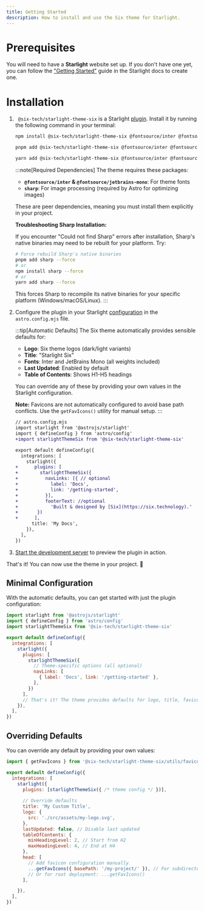 ```yaml
---
title: Getting Started
description: How to install and use the Six theme for Starlight.
---
```


# Prerequisites

You will need to have a **Starlight** website set up.
If you don't have one yet, you can follow the ["Getting Started"](https://starlight.astro.build/getting-started) guide in the Starlight docs to create one.

# Installation


<Steps>

1. ` @six-tech/starlight-theme-six` is a Starlight [plugin](https://starlight.astro.build/reference/plugins/). Install it by running the following command in your terminal:

   <Tabs syncKey="pkg">

   <TabItem label="npm">

   ```sh
   npm install @six-tech/starlight-theme-six @fontsource/inter @fontsource/jetbrains-mono sharp
   ```

   </TabItem>

   <TabItem label="pnpm">

   ```sh
   pnpm add @six-tech/starlight-theme-six @fontsource/inter @fontsource/jetbrains-mono sharp
   ```

   </TabItem>

   <TabItem label="Yarn">

   ```sh
   yarn add @six-tech/starlight-theme-six @fontsource/inter @fontsource/jetbrains-mono sharp
   ```

   </TabItem>

   </Tabs>

   :::note[Required Dependencies]
   The theme requires these packages:
   - **`@fontsource/inter` & `@fontsource/jetbrains-mono`**: For theme fonts
   - **`sharp`**: For image processing (required by Astro for optimizing images)
   
   These are peer dependencies, meaning you must install them explicitly in your project.
   
   **Troubleshooting Sharp Installation:**
   
   If you encounter "Could not find Sharp" errors after installation, Sharp's native binaries may need to be rebuilt for your platform. Try:
   
   ```bash
   # Force rebuild Sharp's native binaries
   pnpm add sharp --force
   # or
   npm install sharp --force
   # or
   yarn add sharp --force
   ```
   
   This forces Sharp to recompile its native binaries for your specific platform (Windows/macOS/Linux).
   :::

2. Configure the plugin in your Starlight [configuration](https://starlight.astro.build/reference/configuration/#plugins) in the `astro.config.mjs` file.

   :::tip[Automatic Defaults]
   The Six theme automatically provides sensible defaults for:
   - **Logo**: Six theme logos (dark/light variants)
   - **Title**: "Starlight Six" 
   - **Fonts**: Inter and JetBrains Mono (all weights included)
   - **Last Updated**: Enabled by default
   - **Table of Contents**: Shows H1-H5 headings
   
   You can override any of these by providing your own values in the Starlight configuration.
   
   **Note:** Favicons are not automatically configured to avoid base path conflicts. Use the `getFavIcons()` utility for manual setup.
   :::

   ```diff lang="js"
   // astro.config.mjs
   import starlight from '@astrojs/starlight'
   import { defineConfig } from 'astro/config'
   +import starlightThemeSix from '@six-tech/starlight-theme-six'

   export default defineConfig({
     integrations: [
       starlight({
   +      plugins: [
   +        starlightThemeSix({
   +          navLinks: [{ // optional
   +            label: 'Docs',
   +            link: '/getting-started',
   +          }],
   +          footerText: //optional
   +            'Built & designed by [Six](https://six.technology).'
   +       })
   +      ],
         title: 'My Docs',
       }),
     ],
   })
   ```

3. [Start the development server](https://starlight.astro.build/getting-started/#start-the-development-server) to preview the plugin in action.

</Steps>

That's it! You can now use the theme in your project. 🎉

## Minimal Configuration

With the automatic defaults, you can get started with just the plugin configuration:

```js title="astro.config.mjs"
import starlight from '@astrojs/starlight'
import { defineConfig } from 'astro/config'
import starlightThemeSix from '@six-tech/starlight-theme-six'

export default defineConfig({
  integrations: [
    starlight({
      plugins: [
        starlightThemeSix({
          // Theme-specific options (all optional)
          navLinks: [
            { label: 'Docs', link: '/getting-started' },
          ],
        })
      ],
      // That's it! The theme provides defaults for logo, title, favicons, etc.
    }),
  ],
})
```

## Overriding Defaults

You can override any default by providing your own values:

```js title="astro.config.mjs"
import { getFavIcons } from '@six-tech/starlight-theme-six/utils/favicons'

export default defineConfig({
  integrations: [
    starlight({
      plugins: [starlightThemeSix({ /* theme config */ })],
      
      // Override defaults
      title: 'My Custom Title',
      logo: {
        src: './src/assets/my-logo.svg',
      },
      lastUpdated: false, // Disable last updated
      tableOfContents: {
        minHeadingLevel: 2, // Start from H2
        maxHeadingLevel: 4, // End at H4
      },
      head: [
        // Add favicon configuration manually
        ...getFavIcons({ basePath: '/my-project/' }), // For subdirectory deployment
        // Or for root deployment: ...getFavIcons()
      ],

    }),
  ],
})
```


